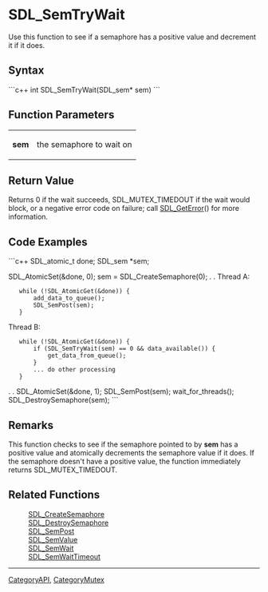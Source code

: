 
= SDL_SemTryWait =
Use this function to see if a semaphore has a positive value and decrement it if it does.


== Syntax ==
```c++
int SDL_SemTryWait(SDL_sem* sem)
```

== Function Parameters ==
{|
|'''sem'''
|the semaphore to wait on
|}

== Return Value ==
Returns 0 if the wait succeeds, SDL_MUTEX_TIMEDOUT if the wait would block, or a negative error code on failure; call [[SDL_GetError]]() for more information.

== Code Examples ==
```c++
SDL_atomic_t done;
SDL_sem *sem;

SDL_AtomicSet(&done, 0);
sem = SDL_CreateSemaphore(0);
.
.
Thread A:
    while (!SDL_AtomicGet(&done)) {
        add_data_to_queue();
        SDL_SemPost(sem);
    }

Thread B:
    while (!SDL_AtomicGet(&done)) {
        if (SDL_SemTryWait(sem) == 0 && data_available()) {
            get_data_from_queue();
        }
        ... do other processing
    }
.
.
SDL_AtomicSet(&done, 1);
SDL_SemPost(sem);
wait_for_threads();
SDL_DestroySemaphore(sem);
```

== Remarks ==
This function checks to see if the semaphore pointed to by '''sem''' has a positive value and atomically decrements the semaphore value if it does.  If the semaphore doesn't have a positive value, the function immediately returns SDL_MUTEX_TIMEDOUT.

== Related Functions ==
:[[SDL_CreateSemaphore]]
:[[SDL_DestroySemaphore]]
:[[SDL_SemPost]]
:[[SDL_SemValue]]
:[[SDL_SemWait]]
:[[SDL_SemWaitTimeout]]

----
[[CategoryAPI]], [[CategoryMutex]]
